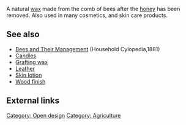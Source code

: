 A natural [[wax]] made from the comb of bees after the [[honey]] has been removed.  Also used in many cosmetics, and skin care products.

== See also ==
*[[Bees and Their Management]] (Household Cylopedia,1881)
*[[Candles]]
*[[Grafting wax]]
*[[Leather]]
*[[Skin lotion]]
*[[Wood finish]]

== External links ==

[[Category: Open design]]
[[Category: Agriculture]]